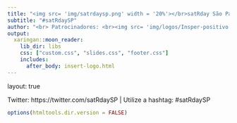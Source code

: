 ```yaml
---
title: "<img src= 'img/satrdaysp.png' width = '20%'></br>satRday São Paulo 2019"
subtitle: "#satRdaySP"
author: "<br> Patrocinadores: <br><img src= 'img/logos/Insper-positivo.png' width = '20%'>&nbsp;  &nbsp;<img src= 'img/logos/cursor1-41.png' width = '20%'>&nbsp; &nbsp; <img src= 'img/logos/clearsale-logo-rgb.png' width = '20%'>&nbsp; &nbsp; <img src= 'img/logos/logo_RED_Asset.jpg' width = '20%'> <br><br> <img src= 'img/logos/CONRE-3-LOGO-OFICIAL-safira.png' width = '20%'>&nbsp; &nbsp;<img src= 'img/logos/Marca_C6BANK_positivo.png' width = '20%'> "
output:
  xaringan::moon_reader:
    lib_dir: libs
    css: ["custom.css", "slides.css", "footer.css"]
    includes:
      after_body: insert-logo.html
---
```

layout: true
  
<div class="my-footer"><span>

Twitter: https://twitter.com/satRdaySP  | Utilize a hashtag: #satRdaySP


</span></div> 

```r
options(htmltools.dir.version = FALSE)
```
